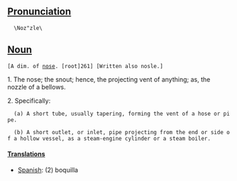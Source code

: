 ==[[Pronunciation]]==
   \Noz"zle\ 

==[[Noun]]==
 [A dim. of [[nose]]. [root]261] [Written also nosle.]

1. The nose; the snout; hence, the projecting vent of anything; as, the nozzle of a bellows.

2. Specifically:

   (a) A short tube, usually tapering, forming the vent of a hose or pipe.

   (b) A short outlet, or inlet, pipe projecting from the end or side of a hollow vessel, as a steam-engine cylinder or a steam boiler.

====[[Translation]]s====

*[[Spanish]]: (2) boquilla